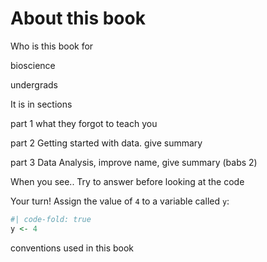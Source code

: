 # About this book

Who is this book for

bioscience

undergrads

It is in sections

part 1 what they forgot to teach you

part 2 Getting started with data. give summary

part 3 Data Analysis, improve name, give summary (babs 2)

When you see.. Try to answer before looking at the code

Your turn! Assign the value of `4` to a variable called `y`:
```r
#| code-fold: true
y <- 4
```


conventions used in this book